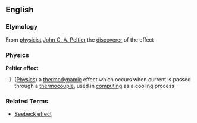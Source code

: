 ==English==
=== Etymology ===
From [[physicist]] [[Peltier|John C. A. Peltier]] the [[discoverer]] of the effect

=== Physics ===
'''Peltier effect'''
# ([[Physics]]) a [[thermodynamic]] effect which occurs when current is passed through a [[thermocouple]], used in [[computing]] as a cooling process

=== Related Terms ===
*[[Seebeck effect]]